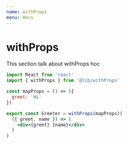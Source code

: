 ```yaml
---
name: withProps
menu: Hocs
---
```


# withProps

This section talk about withProps hoc

```jsx
import React from 'react'
import { withProps } from '@lib/withProps'

const mapProps = () => ({
  greet: 'Hi'
})

export const Greeter = withProps(mapProps)(
  ({ greet, name }) => (
    <div>{greet} {name}</div>
  )
)
```
